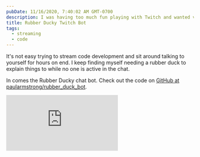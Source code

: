 ```yaml
---
pubDate: 11/16/2020, 7:40:02 AM GMT-0700
description: I was having too much fun playing with Twitch and wanted viewers to be able to help me with “rubber duck debugging”.
title: Rubber Ducky Twitch Bot
tags:
  - streaming
  - code
---
```


It's not easy trying to stream code development and sit around talking to yourself for hours on end. I keep finding myself needing a rubber duck to explain things to while no one is active in the chat.

In comes the Rubber Ducky chat bot. Check out the code on [GitHub at paularmstrong/rubber_duck_bot](https://github.com/paularmstrong/rubber_duck_bot).

<iframe
	class="aspect-video w-full"
	loading="lazy"
	src="https://www.youtube-nocookie.com/embed/at3bGmRHu-c?rel=0"
	frameborder="0"
	allow="accelerometer; autoplay; clipboard-write; encrypted-media; gyroscope; picture-in-picture"
	allowfullscreen
/>
